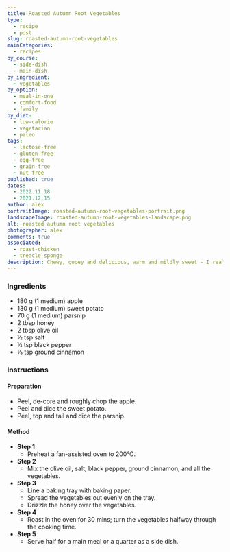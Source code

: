 ```yaml
---
title: Roasted Autumn Root Vegetables
type:
  - recipe
  - post
slug: roasted-autumn-root-vegetables
mainCategories:
  - recipes
by_course:
  - side-dish
  - main-dish
by_ingredient:
  - vegetables
by_option:
  - meal-in-one
  - comfort-food
  - family
by_diet:
  - low-calorie
  - vegetarian
  - paleo
tags:
  - lactose-free
  - gluten-free
  - egg-free
  - grain-free
  - nut-free
published: true
dates:
  - 2022.11.18
  - 2021.12.15
author: alex
portraitImage: roasted-autumn-root-vegetables-portrait.png
landscapeImage: roasted-autumn-root-vegetables-landscape.png
alt: roasted autumn root vegetables
photographer: alex
comments: true
associated:
  - roast-chicken
  - treacle-sponge
description: Chewy, gooey and delicious, warm and mildly sweet - I really loved it, Carl was ok, the kids were meh... obviously! Makes use of autumn and winter veggies.
---
```


<Ingredients>

### Ingredients

- 180 g (1 medium) apple
- 130 g (1 medium) sweet potato
- 70 g (1 medium) parsnip
- 2 tbsp honey
- 2 tbsp olive oil
- ½ tsp salt
- ¼ tsp black pepper
- ⅛ tsp ground cinnamon

</Ingredients>

<Instructions>

### Instructions

#### Preparation

- Peel, de-core and roughly chop the apple.
- Peel and dice the sweet potato.
- Peel, top and tail and dice the parsnip.

#### Method

- **Step 1**
  - Preheat a fan-assisted oven to 200°C.
- **Step 2**
  - Mix the olive oil, salt, black pepper, ground cinnamon, and all the vegetables.
- **Step 3**
  - Line a baking tray with baking paper.
  - Spread the vegetables out evenly on the tray.
  - Drizzle the honey over the vegetables.
- **Step 4**
  - Roast in the oven for 30 mins; turn the vegetables halfway through the cooking time.
- **Step 5**
  - Serve half for a main meal or a quarter as a side dish.

</Instructions>
